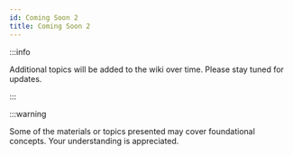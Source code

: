 ```yaml
---
id: Coming Soon 2
title: Coming Soon 2
---
```


:::info

Additional topics will be added to the wiki over time. Please stay tuned for updates.

:::

:::warning

Some of the materials or topics presented may cover foundational concepts. Your understanding is appreciated.

